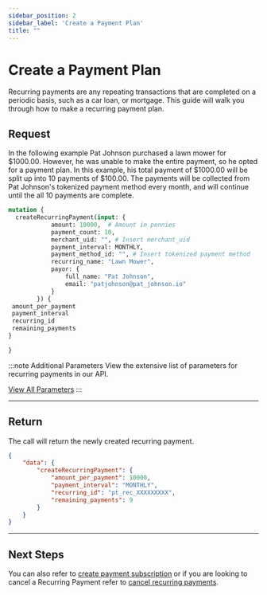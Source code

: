 ```yaml
---
sidebar_position: 2
sidebar_label: 'Create a Payment Plan'
title: ""
---
```




# Create a Payment Plan
Recurring payments are any repeating transactions that are completed on a periodic basis, such as a car loan, or mortgage. This guide will walk you through how to make a recurring payment plan.

## Request
In the following example Pat Johnson purchased a lawn mower for $1000.00. However, he was unable to make the entire payment, so he opted for a payment plan. In this example, his total payment of $1000.00 will be split up into 10 payments of $100.00. The payments will be collected from Pat Johnson's tokenized payment method every month, and will continue until the all 10 payments are complete.

```graphql title="GraphQL"
mutation {
  createRecurringPayment(input: {
            amount: 10000,  # Amount in pennies
            payment_count: 10, 
            merchant_uid: "", # Insert merchant_uid
            payment_interval: MONTHLY, 
            payment_method_id: "", # Insert tokenized payment method
            recurring_name: "Lawn Mower",
            payor: {
                full_name: "Pat Johnson",
                email: "patjohnson@pat_johnson.io"
            }
        }) {
 amount_per_payment
 payment_interval
 recurring_id
 remaining_payments
}

}
```

:::note  Additional Parameters
View the extensive list of parameters for recurring payments in our API.

<a href= "../../api/recurring" class="button button--primary button--md">View All Parameters</a>
:::

***

## Return
The call will return the newly created recurring payment.
```JSON title="JSON"
{
    "data": {
        "createRecurringPayment": {
            "amount_per_payment": 10000,
            "payment_interval": "MONTHLY",
            "recurring_id": "pt_rec_XXXXXXXXX",
            "remaining_payments": 9
        }
    }
}
```

***

## Next Steps
You can also refer to [create payment subscription](../recurring_payments/create_a_subscription.mdx) or if you are looking to cancel a Recurring Payment refer to [cancel recurring payments](../recurring_payments/manage_recurring_payments/cancel_recurring_payments.mdx).























